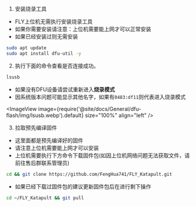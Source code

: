 

1. 安装烧录工具

* FLY上位机无需执行安装烧录工具
* 如果你需要安装请注意：上位机需要能上网才可以正常安装
* 如果已经安装过则无需安装

```bash
sudo apt update
sudo apt install dfu-util -y
```

2. 执行下面的命令查看是否连接成功。

```bash
lsusb
```

* 如果没有DFU设备请尝试重新进入**烧录模式**
* 因系统版本问题可能显示其他名字，如果有`0483:df11`则代表进入烧录模式

<ImageView image={require('@site/docs/General/dfu-flash/img/lsusb.webp').default} size="100%" align="left" />


3. 拉取预先编译固件

* 这里面都是预先编译好的固件
* 请注意上位机需要能上网才可以安装
* 上位机需要执行下方命令下载固件包(如因上位机网络问题无法获取文件，请前往售后群联系管理员)

```bash
cd && git clone https://github.com/FengHua741/FLY_Katapult.git
```

* 如果已经下载过固件包的建议更新固件包后在进行剩下操作

```bash
cd ~/FLY_Katapult && git pull
```

